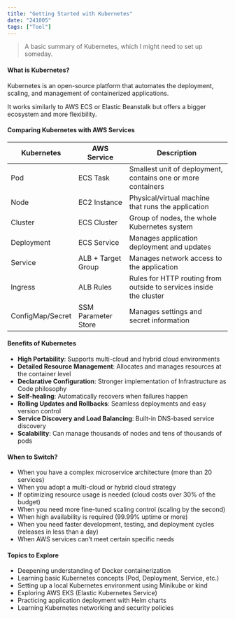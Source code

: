 ```yaml
---
title: "Getting Started with Kubernetes"
date: "241005"
tags: ["Tool"]
---
```


> A basic summary of Kubernetes, which I might need to set up someday.

#### What is Kubernetes?

Kubernetes is an open-source platform that automates the deployment, scaling, and management of containerized applications.

It works similarly to AWS ECS or Elastic Beanstalk but offers a bigger ecosystem and more flexibility.

#### Comparing Kubernetes with AWS Services

| Kubernetes       | AWS Service         | Description                                                        |
| ---------------- | ------------------- | ------------------------------------------------------------------ |
| Pod              | ECS Task            | Smallest unit of deployment, contains one or more containers       |
| Node             | EC2 Instance        | Physical/virtual machine that runs the application                 |
| Cluster          | ECS Cluster         | Group of nodes, the whole Kubernetes system                        |
| Deployment       | ECS Service         | Manages application deployment and updates                         |
| Service          | ALB + Target Group  | Manages network access to the application                          |
| Ingress          | ALB Rules           | Rules for HTTP routing from outside to services inside the cluster |
| ConfigMap/Secret | SSM Parameter Store | Manages settings and secret information                            |

#### Benefits of Kubernetes

- **High Portability**: Supports multi-cloud and hybrid cloud environments
- **Detailed Resource Management**: Allocates and manages resources at the container level
- **Declarative Configuration**: Stronger implementation of Infrastructure as Code philosophy
- **Self-healing**: Automatically recovers when failures happen
- **Rolling Updates and Rollbacks**: Seamless deployments and easy version control
- **Service Discovery and Load Balancing**: Built-in DNS-based service discovery
- **Scalability**: Can manage thousands of nodes and tens of thousands of pods

#### When to Switch?

- When you have a complex microservice architecture (more than 20 services)
- When you adopt a multi-cloud or hybrid cloud strategy
- If optimizing resource usage is needed (cloud costs over 30% of the budget)
- When you need more fine-tuned scaling control (scaling by the second)
- When high availability is required (99.99% uptime or more)
- When you need faster development, testing, and deployment cycles (releases in less than a day)
- When AWS services can’t meet certain specific needs

#### Topics to Explore

- Deepening understanding of Docker containerization
- Learning basic Kubernetes concepts (Pod, Deployment, Service, etc.)
- Setting up a local Kubernetes environment using Minikube or kind
- Exploring AWS EKS (Elastic Kubernetes Service)
- Practicing application deployment with Helm charts
- Learning Kubernetes networking and security policies
